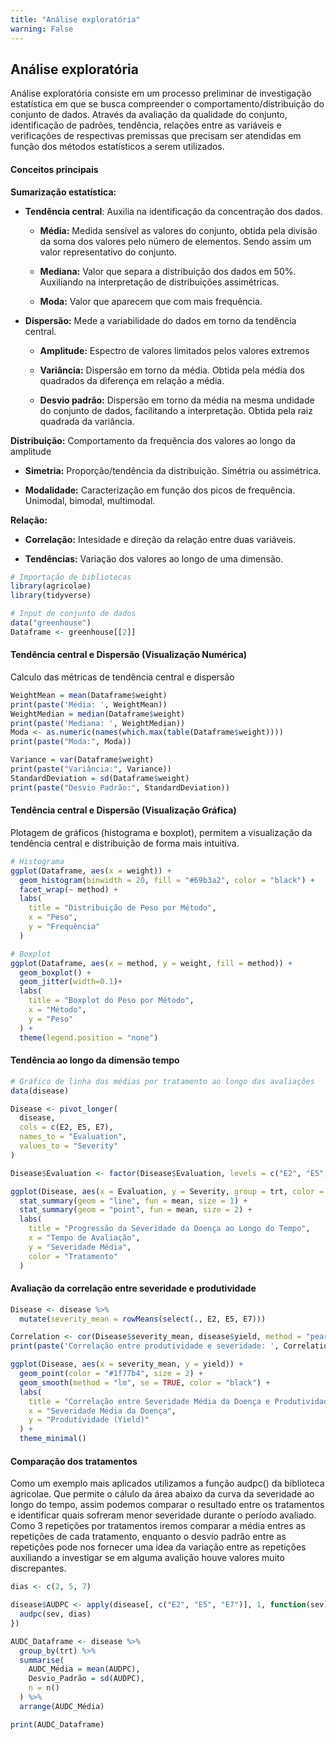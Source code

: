 ```yaml
---
title: "Análise exploratória"
warning: False
---
```


## Análise exploratória

Análise exploratória consiste em um processo preliminar de investigação estatística em que se busca compreender o comportamento/distribuição do conjunto de dados. Através da avaliação da qualidade do conjunto, identificação de padrões, tendência, relações entre as variáveis e verificações de respectivas premissas que precisam ser atendidas em função dos métodos estatísticos a serem utilizados.

#### Conceitos principais

**Sumarização estatística:**

-   **Tendência central**: Auxilia na identificação da concentração dos dados.

    -   **Média:** Medida sensível as valores do conjunto, obtida pela divisão da soma dos valores pelo número de elementos. Sendo assim um valor representativo do conjunto.

    -   **Mediana:** Valor que separa a distribuição dos dados em 50%. Auxiliando na interpretação de distribuições assimétricas.

    -   **Moda:** Valor que aparecem que com mais frequência.

-   **Dispersão:** Mede a variabilidade do dados em torno da tendência central.

    -   **Amplitude:** Espectro de valores limitados pelos valores extremos

    -   **Variância:** Dispersão em torno da média. Obtida pela média dos quadrados da diferença em relação a média.

    -   **Desvio padrão:** Dispersão em torno da média na mesma undidade do conjunto de dados, facilitando a interpretação. Obtida pela raiz quadrada da variância.

**Distribuição:** Comportamento da frequência dos valores ao longo da amplitude

-   **Simetria:** Proporção/tendência da distribuição. Simétria ou assimétrica.

-   **Modalidade:** Caracterização em função dos picos de frequência. Unimodal, bimodal, multimodal.

**Relação:**

-   **Correlação:** Intesidade e direção da relação entre duas variáveis.

-   **Tendências:** Variação dos valores ao longo de uma dimensão.

```R
# Importação de bibliotecas
library(agricolae) 
library(tidyverse)

# Input de conjunto de dados
data("greenhouse")
Dataframe <- greenhouse[[2]]
```

#### Tendência central e Dispersão (Visualização Numérica)

Calculo das métricas de tendência central e dispersão

```R
WeightMean = mean(Dataframe$weight)
print(paste('Média: ', WeightMean))
WeightMedian = median(Dataframe$weight)
print(paste('Mediana: ', WeightMedian))
Moda <- as.numeric(names(which.max(table(Dataframe$weight))))
print(paste("Moda:", Moda))
```

```R
Variance = var(Dataframe$weight)
print(paste("Variância:", Variance))
StandardDeviation = sd(Dataframe$weight)
print(paste("Desvio Padrão:", StandardDeviation))

```

#### Tendência central e Dispersão (Visualização Gráfica)

Plotagem de gráficos (histograma e boxplot), permitem a visualização da tendência central e distribuição de forma mais intuitiva.

```R
# Histograma
ggplot(Dataframe, aes(x = weight)) +
  geom_histogram(binwidth = 20, fill = "#69b3a2", color = "black") +
  facet_wrap(~ method) +
  labs(
    title = "Distribuição de Peso por Método",
    x = "Peso",
    y = "Frequência"
  )
```

```R
# Boxplot
ggplot(Dataframe, aes(x = method, y = weight, fill = method)) +
  geom_boxplot() +
  geom_jitter(width=0.1)+
  labs(
    title = "Boxplot do Peso por Método",
    x = "Método",
    y = "Peso"
  ) +
  theme(legend.position = "none")
```

#### Tendência ao longo da dimensão tempo

```R
# Gráfico de linha das médias por tratamento ao longo das avaliações
data(disease)

Disease <- pivot_longer(
  disease,
  cols = c(E2, E5, E7),
  names_to = "Evaluation",
  values_to = "Severity"
)

Disease$Evaluation <- factor(Disease$Evaluation, levels = c("E2", "E5", "E7"))

ggplot(Disease, aes(x = Evaluation, y = Severity, group = trt, color = trt)) +
  stat_summary(geom = "line", fun = mean, size = 1) +
  stat_summary(geom = "point", fun = mean, size = 2) +
  labs(
    title = "Progressão da Severidade da Doença ao Longo do Tempo",
    x = "Tempo de Avaliação",
    y = "Severidade Média",
    color = "Tratamento"
  )
```

#### Avaliação da correlação entre severidade e produtividade

```R

Disease <- disease %>%
  mutate(severity_mean = rowMeans(select(., E2, E5, E7)))

Correlation <- cor(Disease$severity_mean, disease$yield, method = "pearson")
print(paste('Correlação entre produtividade e severidade: ', Correlation))

ggplot(Disease, aes(x = severity_mean, y = yield)) +
  geom_point(color = "#1f77b4", size = 2) +
  geom_smooth(method = "lm", se = TRUE, color = "black") +
  labs(
    title = "Correlação entre Severidade Média da Doença e Produtividade",
    x = "Severidade Média da Doença",
    y = "Produtividade (Yield)"
  ) +
  theme_minimal()
```

#### Comparação dos tratamentos

Como um exemplo mais aplicados utilizamos a função audpc() da biblioteca agricolae. Que permite o cálulo da área abaixo da curva da severidade ao longo do tempo, assim podemos comparar o resultado entre os tratamentos e identificar quais sofreram menor severidade durante o período avaliado. Como 3 repetições por tratamentos iremos comparar a média entres as repetições de cada tratamento, enquanto o desvio padrão entre as repetições pode nos fornecer uma idea da variação entre as repetições auxiliando a investigar se em alguma avalição houve valores muito discrepantes.

```R
dias <- c(2, 5, 7)

disease$AUDPC <- apply(disease[, c("E2", "E5", "E7")], 1, function(sev) {
  audpc(sev, dias)
})

AUDC_Dataframe <- disease %>%
  group_by(trt) %>%
  summarise(
    AUDC_Média = mean(AUDPC),
    Desvio_Padrão = sd(AUDPC),
    n = n()
  ) %>%
  arrange(AUDC_Média)

print(AUDC_Dataframe)
```
